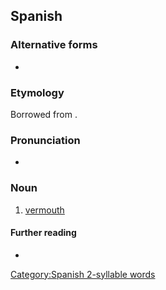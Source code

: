 ==Spanish==

===Alternative forms===
* {{l|es|vermut}}

===Etymology===
Borrowed from {{bor|es|de|Wermut}}.

===Pronunciation===
* {{rhymes|es|u}}

===Noun===
{{es-noun|m}}

# [[vermouth]]

====Further reading====
* {{R:DRAE 2001}}

[[Category:Spanish 2-syllable words]]